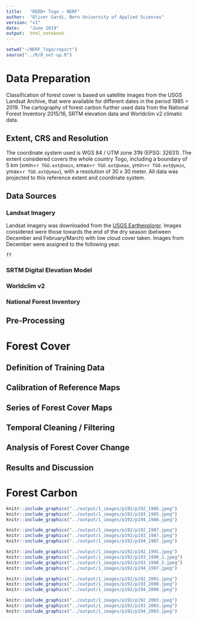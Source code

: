 ```yaml
---
title:   "REDD+ Togo — NERF"
author:  "Oliver Gardi, Bern University of Applied Sciences"
version: "v1"
date:    "June 2019"
output:  html_notebook
---
```


```r
setwd("~/NERF_Togo/report")
source("../R/0_set-up.R")
```


# Data Preparation

Classification of forest cover is based on satellite images from the USGS Landsat Archive, that were available for different dates in the period 1985 = 2019. The cartography of forest carbon further used data from the National Forest Inventory 2015/16, SRTM elevation data and Worldclim v2 climatic data. 

## Extent, CRS and Resolution

The coordinate system used is WGS 84 / UTM zone 31N (EPSG: 32631). The extent considered covers the whole country Togo, including a boundary of 5 km (xmin=`r TGO.ext@xmin`, xmax=`r TGO.ext@xmax`, ymin=`r TGO.ext@ymin`, ymax=`r TGO.ext@ymax`), with a resolution of 30 x 30 meter. All data was projected to this reference extent and coordinate system.

## Data Sources

### Landsat Imagery

Landsat imagery was downloaded from the [USGS Earthexplorer](https://earthexplorer.usgs.gov/). Images considered were those towards the end of the dry season (between December and February/March) with low cloud cover taken. Images from December were assigned to the following year.

```r
ff
```


### SRTM Digital Elevation Model

### Worldclim v2

### National Forest Inventory


## Pre-Processing
  

# Forest Cover
## Definition of Training Data
## Calibration of Reference Maps
## Series of Forest Cover Maps
## Temporal Cleaning / Filtering
## Analysis of Forest Cover Change
## Results and Discussion
  
# Forest Carbon




```r
knitr::include_graphics("../output/1_images/p192/p192_1986.jpeg")
knitr::include_graphics("../output/1_images/p192/p193_1985.jpeg")
knitr::include_graphics("../output/1_images/p192/p194_1986.jpeg")
```

```r
knitr::include_graphics("../output/1_images/p192/p192_1987.jpeg")
knitr::include_graphics("../output/1_images/p192/p193_1987.jpeg")
knitr::include_graphics("../output/1_images/p192/p194_1987.jpeg")
```

```r
knitr::include_graphics("../output/1_images/p192/p192_1991.jpeg")
knitr::include_graphics("../output/1_images/p192/p193_1990_1.jpeg")
knitr::include_graphics("../output/1_images/p192/p193_1990_2.jpeg")
knitr::include_graphics("../output/1_images/p192/p194_1997.jpeg")
```

```r
knitr::include_graphics("../output/1_images/p192/p192_2001.jpeg")
knitr::include_graphics("../output/1_images/p192/p193_2000.jpeg")
knitr::include_graphics("../output/1_images/p192/p194_2000.jpeg")
```

```r
knitr::include_graphics("../output/1_images/p192/p192_2003.jpeg")
knitr::include_graphics("../output/1_images/p192/p193_2003.jpeg")
knitr::include_graphics("../output/1_images/p192/p194_2003.jpeg")
```

